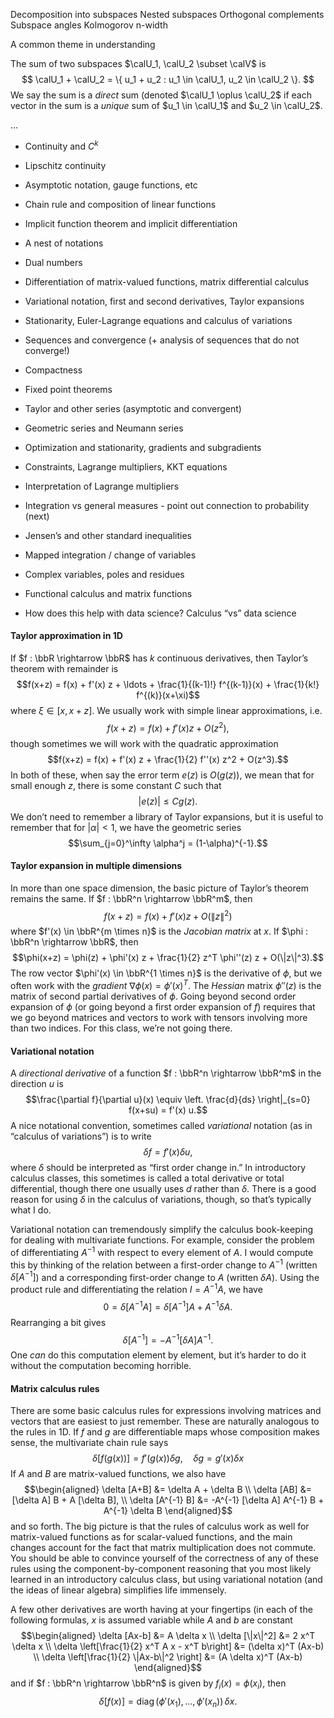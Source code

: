 Decomposition into subspaces
Nested subspaces
Orthogonal complements
Subspace angles
Kolmogorov n-width


A common theme in understanding 

The sum of two subspaces $\calU_1, \calU_2 \subset \calV$ is
$$
  \calU_1 + \calU_2 = \{ u_1 + u_2 : u_1 \in \calU_1, u_2 \in \calU_2 \}.
$$
We say the sum is a *direct* sum (denoted $\calU_1 \oplus \calU_2$ if
each vector in the sum is a *unique* sum of $u_1 \in \calU_1$ and $u_2
\in \calU_2$.

...


- Continuity and $C^k$
- Lipschitz continuity

- Asymptotic notation, gauge functions, etc
- Chain rule and composition of linear functions
- Implicit function theorem and implicit differentiation
- A nest of notations
- Dual numbers
- Differentiation of matrix-valued functions, matrix differential calculus
- Variational notation, first and second derivatives, Taylor expansions
- Stationarity, Euler-Lagrange equations and calculus of variations

- Sequences and convergence (+ analysis of sequences that do not converge!)
- Compactness
- Fixed point theorems

- Taylor and other series (asymptotic and convergent)
- Geometric series and Neumann series

- Optimization and stationarity, gradients and subgradients
- Constraints, Lagrange multipliers, KKT equations
- Interpretation of Lagrange multipliers

- Integration vs general measures - point out connection to probability (next)
- Jensen's and other standard inequalities
- Mapped integration / change of variables

- Complex variables, poles and residues
- Functional calculus and matrix functions

- How does this help with data science?  Calculus "vs" data science

#### Taylor approximation in 1D

If $f : \bbR \rightarrow \bbR$ has $k$ continuous derivatives, then
Taylor's theorem with remainder is
$$f(x+z) = f(x) + f'(x) z + \ldots + \frac{1}{(k-1)!} f^{(k-1)}(x) +
           \frac{1}{k!} f^{(k)}(x+\xi)$$ where $\xi \in [x, x+z]$. We
usually work with simple linear approximations, i.e.
$$f(x+z) = f(x) + f'(x) z + O(z^2),$$ though sometimes we will work with
the quadratic approximation
$$f(x+z) = f(x) + f'(x) z + \frac{1}{2} f''(x) z^2 + O(z^3).$$ In both
of these, when say the error term $e(z)$ is $O(g(z))$, we mean that for
small enough $z$, there is some constant $C$ such that
$$|e(z)| \leq C g(z).$$ We don't need to remember a library of Taylor
expansions, but it is useful to remember that for $|\alpha| < 1$, we
have the geometric series
$$\sum_{j=0}^\infty \alpha^j = (1-\alpha)^{-1}.$$

#### Taylor expansion in multiple dimensions

In more than one space dimension, the basic picture of Taylor's theorem
remains the same. If $f : \bbR^n \rightarrow \bbR^m$, then
$$f(x+z) = f(x) + f'(x) z + O(\|z\|^2)$$ where
$f'(x) \in \bbR^{m \times n}$ is the *Jacobian matrix* at $x$. If
$\phi : \bbR^n \rightarrow \bbR$, then
$$\phi(x+z) = \phi(z) + \phi'(x) z + \frac{1}{2} z^T \phi''(z) z + O(\|z\|^3).$$
The row vector $\phi'(x) \in \bbR^{1 \times n}$ is the derivative of
$\phi$, but we often work with the *gradient* $\nabla \phi(x) =
\phi'(x)^T$. The *Hessian* matrix $\phi''(z)$ is the matrix of second
partial derivatives of $\phi$. Going beyond second order expansion of
$\phi$ (or going beyond a first order expansion of $f$) requires that we
go beyond matrices and vectors to work with tensors involving more than
two indices. For this class, we're not going there.

#### Variational notation

A *directional derivative* of a function $f : \bbR^n \rightarrow
\bbR^m$ in the direction $u$ is
$$\frac{\partial f}{\partial u}(x) \equiv
  \left. \frac{d}{ds} \right|_{s=0} f(x+su) = f'(x) u.$$ A nice
notational convention, sometimes called *variational* notation (as in
"calculus of variations") is to write $$\delta f = f'(x) \delta u,$$
where $\delta$ should be interpreted as "first order change in." In
introductory calculus classes, this sometimes is called a total
derivative or total differential, though there one usually uses $d$
rather than $\delta$. There is a good reason for using $\delta$ in the
calculus of variations, though, so that's typically what I do.

Variational notation can tremendously simplify the calculus book-keeping
for dealing with multivariate functions. For example, consider the
problem of differentiating $A^{-1}$ with respect to every element of
$A$. I would compute this by thinking of the relation between a
first-order change to $A^{-1}$ (written $\delta [A^{-1}]$) and a
corresponding first-order change to $A$ (written $\delta A$). Using the
product rule and differentiating the relation $I = A^{-1} A$, we have
$$0 = \delta [A^{-1} A] = \delta [A^{-1}] A + A^{-1} \delta A.$$
Rearranging a bit gives $$\delta [A^{-1}] = -A^{-1} [\delta A] A^{-1}.$$
One *can* do this computation element by element, but it's harder to do
it without the computation becoming horrible.

#### Matrix calculus rules

There are some basic calculus rules for expressions involving matrices
and vectors that are easiest to just remember. These are naturally
analogous to the rules in 1D. If $f$ and $g$ are differentiable maps
whose composition makes sense, the multivariate chain rule says
$$\delta [f(g(x))] = f'(g(x)) \delta g, \quad
  \delta g = g'(x) \delta x$$ If $A$ and $B$ are matrix-valued
functions, we also have $$\begin{aligned}
  \delta [A+B] &= \delta A + \delta B \\
  \delta [AB] &= [\delta A] B + A [\delta B], \\
  \delta [A^{-1} B] &= -A^{-1} [\delta A] A^{-1} B + A^{-1} \delta B
\end{aligned}$$ and so forth. The big picture is that the rules of
calculus work as well for matrix-valued functions as for scalar-valued
functions, and the main changes account for the fact that matrix
multiplication does not commute. You should be able to convince yourself
of the correctness of any of these rules using the
component-by-component reasoning that you most likely learned in an
introductory calculus class, but using variational notation (and the
ideas of linear algebra) simplifies life immensely.

A few other derivatives are worth having at your fingertips (in each of
the following formulas, $x$ is assumed variable while $A$ and $b$ are
constant $$\begin{aligned}
  \delta [Ax-b] &= A \delta x \\
  \delta [\|x\|^2] &= 2 x^T \delta x \\
  \delta \left[\frac{1}{2} x^T A x - x^T b\right] &= (\delta x)^T (Ax-b) \\
  \delta \left[\frac{1}{2} \|Ax-b\|^2 \right] &= (A \delta x)^T (Ax-b)
\end{aligned}$$ and if $f : \bbR^n \rightarrow \bbR^n$ is given by
$f_i(x) = \phi(x_i)$, then
$$\delta [f(x)] = \operatorname{diag}(\phi'(x_1), \ldots, \phi'(x_n))
  \, \delta x.$$
